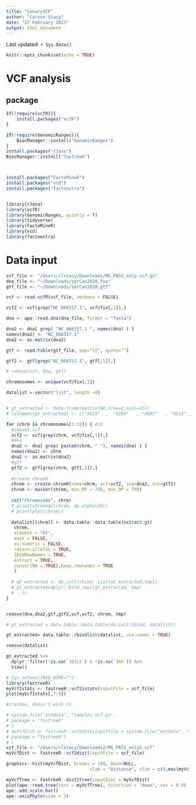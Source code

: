 ```yaml
---
title: "CanaryVCF"
author: "Carson Stacy"
date: "27 February 2023"
output: html_document
---
```


Last updated: `r Sys.Date()`

```r
knitr::opts_chunk$set(echo = TRUE)
```

# VCF analysis 

## package
```r
if(!require(vcfR)){
    install.packages("vcfR")
}

if(!require(GenomicRanges)){
    BiocManager::install("GenomicRanges")
}
install.packages("rJava")
BiocManager::install("fastreeR")



install.packages("FactoMineR")
install.packages("vcd")
install.packages("factoextra")


library(rJava)
library(vcfR)
library(GenomicRanges, quietly = T)
library(tidyverse)
library(FactoMineR)
library(vcd)
library(factoextra)
```

# Data input
```r
vcf_file <- "/Users/clstacy/Downloads/MG_PASS_only.vcf.gz"
dna_file <- "~/Downloads/serCan2020.fna"
gtf_file <- "~/Downloads/serCan2020.gtf"
```

```r
vcf <- read.vcfR(vcf_file, verbose = FALSE)

vcf2 <- vcf[grep("NC_066317.1", vcf@fix[,1]),]

dna <- ape::read.dna(dna_file, format = "fasta")

dna2 <- dna[ grep( "NC_066317.1 ", names(dna) ) ]
names(dna2) <- "NC_066317.1"
dna2 <- as.matrix(dna2)

gtf <- read.table(gtf_file, sep="\t", quote="")

gtf2 <- gtf[grep("NC_066317.1", gtf[,1]),]

# remove(vcf, dna, gtf)
```


```r
chromosomes <- unique(vcf@fix[,1])

datalist = vector("list", length =0)


# gt_extracted <- data.frame(matrix(NA,nrow=1,ncol=15))
# colnames(gt_extracted) <- c("X625"  ,  "X209"   , "X601"   , "X615" ,   "X618"  ,  "Blue010" ,"X619" ,   "X48"   ,  "X101LS" , "AR1721","Blue013", "Blue015", "Blue031", "X106"  ,  "X610" )

for (chrm in chromosomes[1:32]) { #32
  #subset vcf
  vcf2 <- vcf[grep(chrm, vcf@fix[,1]),]
  #dna
  dna2 <- dna[ grep( paste0(chrm, " "), names(dna) ) ]
  names(dna2) <- chrm
  dna2 <- as.matrix(dna2)
  #gtf
  gtf2 <- gtf[grep(chrm, gtf[,1]),]
  
  #create chromR
  chrom <- create.chromR(name=chrm, vcf=vcf2, seq=dna2, ann=gtf2)
  chrom <- masker(chrom, min_DP = 200, max_DP = 700)
  
  cat("Chromosome", chrm)
  # print(chromoqc(chrom, dp.alpha=20))
  # print(plot(chrom))
  
  datalist[[chrm]] <- data.table::data.table(extract.gt(
   chrom,
   element = "GT",
   mask = FALSE,
   as.numeric = FALSE,
   return.alleles = TRUE,
   IDtoRowNames = TRUE,
   extract = TRUE,
   convertNA = TRUE),keep.rownames = TRUE
   )
  
  # gt_extracted <- do.call(rbind, list(gt_extracted,tmp))
  # gt_extracted=dplyr::bind_rows(gt_extracted, tmp)
  #   ))
}


remove(dna,dna2,gtf,gtf2,vcf,vcf2, chrom, tmp)

```

```r
# gt_extracted = data.table::data.table(do.call(rbind, datalist))

gt_extracted= data.table::rbindlist(datalist, use.names = TRUE)

remove(datalist)

gt_extracted %>%
  dplyr::filter(!is.na(`101LS`) & !is.na(`106`)) %>% 
  View()
```

```r
# Sys.setenv(JAVA_HOME="")
library(fastreeR)
myVcfIstats <- fastreeR::vcf2istats(inputFile = vcf_file)
plot(myVcfIstats[,7:9])

#crashes, doesn't work rn

# system.file("extdata", "samples.vcf.gz",
# package = "fastreeR"
# )
# myVcfDist <- fastreeR::vcf2dist(inputFile = system.file("extdata", "samples.vcf.gz",
# package = "fastreeR")
# )
vcf_file <- "/Users/clstacy/Downloads2/MG_PASS_only2.vcf"
myVcfDist <- fastreeR::vcf2dist(inputFile = vcf_file)

graphics::hist(myVcfDist, breaks = 100, main=NULL, 
                                xlab = "Distance", xlim = c(0,max(myVcfDist)))


```

```r
myVcfTree <- fastreeR::dist2tree(inputDist = myVcfDist)
plot(ape::read.tree(text = myVcfTree), direction = "down", cex = 0.9)
ape::add.scale.bar()
ape::axisPhylo(side = 2)
```


















<!-- ```{r} -->
<!-- factData <- gt_extracted %>% -->
<!--   mutate(rowsums = rowSums(is.na(.))) %>% -->
<!--   filter(rowsums >= 14) %>% -->
<!--   arrange(desc(rowsums)) %>% -->
<!--   select(-rowsums) %>% -->
<!--   replace(is.na(.), 0) %>% -->
<!--   # arrange(desc(`101LS`)) %>% -->
<!--   mutate_if(is.character, as.factor) %>% -->
<!--   mutate(rn = as.character(rn)) -->


<!-- famd <- FAMD(t(factData[1:2000,])[-1,],  -->
<!--                   graph=FALSE) -->
<!-- famd -->

<!-- fviz_famd_ind(famd)#,#col.ind = "rn",  -->
<!--              #gradient.cols = c("blue", "orange", "red"), -->
<!--             # repel = TRUE) -->
<!-- fviz_pca_ind(famd, col.ind = "cos2", repel = T) -->
<!-- # factCor <- cor(factData) -->
<!-- # factCov <- cov(factData) -->

<!-- ``` -->












<!-- ```{r} -->
<!-- chrom <- create.chromR(name='NC_066317.1', vcf=vcf2, seq=dna2, ann=gtf2) -->

<!-- chrom <- masker(chrom, min_DP = 300, max_DP = 700) -->
<!-- chrom <- proc.chromR(chrom, verbose = FALSE) -->
<!-- ``` -->

<!-- ```{r} -->
<!-- plot(chrom) -->
<!-- ``` -->

<!-- ```{r} -->
<!-- chromoqc(chrom, dp.alpha=20) -->
<!-- chromoqc(chrom, xlim=c(1e+05, 4e+05)) -->
<!-- chromoqc(chrom, xlim=c(16510000,17552729)) -->
<!-- ``` -->

<!-- ```{r} -->
<!-- dp <- extract.gt(chrom, element="DP", as.numeric=TRUE) -->
<!-- rownames(dp) <- 1:nrow(dp) -->
<!-- is.na(dp[na.omit(dp == 0)]) <- TRUE -->

<!-- heatmap.bp(dp[1,100]) -->
<!-- ``` -->

